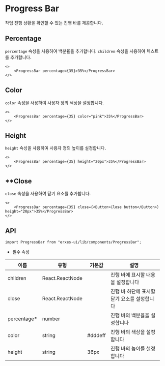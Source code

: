
<HeroPattern />

# Progress Bar
작업 진행 상황을 확인할 수 있는 진행 바를 제공합니다.

## **Percentage**
`percentage` 속성을 사용하여 백분율을 추가합니다. `children` 속성을 사용하여 텍스트를 추가합니다.

```tsx
<>
	<ProgressBar percentage={35}>35%</ProgressBar>
</>
```

## **Color**
`color` 속성을 사용하여 사용자 정의 색상을 설정합니다.

```tsx
<>
	<ProgressBar percentage={35} color="pink">35%</ProgressBar>
</>
```

## **Height**
`height` 속성을 사용하여 사용자 정의 높이를 설정합니다.

```tsx
<>
	<ProgressBar percentage={35} height="20px">35%</ProgressBar>
</>
```

## **Close
`close` 속성을 사용하여 닫기 요소를 추가합니다.

```tsx
<>
	<ProgressBar percentage={35} close={<Button>Close button</Button>} height="20px">35%</ProgressBar>
</>
```

## **API**

```tsx
import ProgressBar from "erxes-ui/lib/components/ProgressBar";
```
* 필수 속성

| 이름 | 유형 | 기본값 | 설명 |
| ---| --- | ---| --- |
| children | React.ReactNode |  | 진행 바에 표시할 내용을 설정합니다 |
| close	 | React.ReactNode	 |  | 진행 바 하단에 표시할 닫기 요소를 설정합니다 |
| percentage* | number| | 진행 바의 백분율을 설정합니다 |
| color | string | #dddeff	 | 진행 바의 색상을 설정합니다 |
| height | string | 36px | 진행 바의 높이를 설정합니다 |